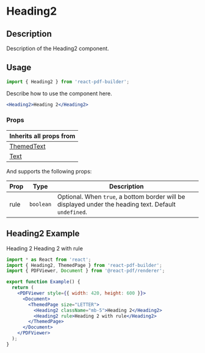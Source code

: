 

<Meta title="Documentation/Components/Typography/Heading2" />

<h1>Heading2</h1>

## Description

Description of the Heading2 component.

## Usage

```jsx
import { Heading2 } from 'react-pdf-builder';
```

Describe how to use the component here.

```jsx
<Heading2>Heading 2</Heading2>
```

### Props

| Inherits all props from                                                                                                    |
| -------------------------------------------------------------------------------------------------------------------------- |
| [ThemedText](https://justinmahar.github.io/react-pdf-builder/?path=/docs/documentation-components-basics-themedtext--docs) |
| [Text](https://react-pdf.org/components#text)                                                                              |

And supports the following props:

| Prop | Type      | Description                                                                                           |
| ---- | --------- | ----------------------------------------------------------------------------------------------------- |
| rule | `boolean` | Optional. When `true`, a bottom border will be displayed under the heading text. Default `undefined`. |

## Heading2 Example

<DocsPDF>
  <Heading2 className="mb-5">Heading 2</Heading2>
  <Heading2 rule>Heading 2 with rule</Heading2>
</DocsPDF>

```jsx
import * as React from 'react';
import { Heading2, ThemedPage } from 'react-pdf-builder';
import { PDFViewer, Document } from '@react-pdf/renderer';

export function Example() {
  return (
    <PDFViewer style={{ width: 420, height: 600 }}>
      <Document>
        <ThemedPage size="LETTER">
          <Heading2 className="mb-5">Heading 2</Heading2>
          <Heading2 rule>Heading 2 with rule</Heading2>
        </ThemedPage>
      </Document>
    </PDFViewer>
  );
}
```
